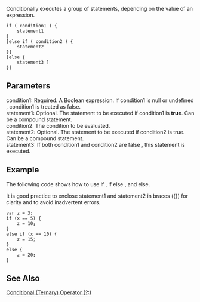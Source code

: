 Conditionally executes a group of statements, depending on the value of an expression.

 if ( condition1 ) {
     statement1 
 }
 [else if ( condition2 ) {
     statement2 
 }]
 [else {
     statement3 ] 
 }]
==Parameters==
; condition1: Required. A Boolean expression. If condition1 is null or undefined , condition1 is treated as false.
; statement1: Optional. The statement to be executed if condition1 is '''true'''. Can be a compound statement.
; condition2: The condition to be evaluated.
; statement2: Optional. The statement to be executed if condition2 is true. Can be a compound statement.
; statement3: If both condition1 and condition2 are false , this statement is executed.

==Example==
The following code shows how to use if , if else , and else.

It is good practice to enclose statement1 and statement2 in braces ({}) for clarity and to avoid inadvertent errors.

 var z = 3;
 if (x == 5) {
     z = 10;
 }
 else if (x == 10) {
     z = 15;
 }
 else {
     z = 20;
 }

==See Also==

              
[[javascript/operators/conditional ternary|Conditional (Ternary) Operator (?:)]]
